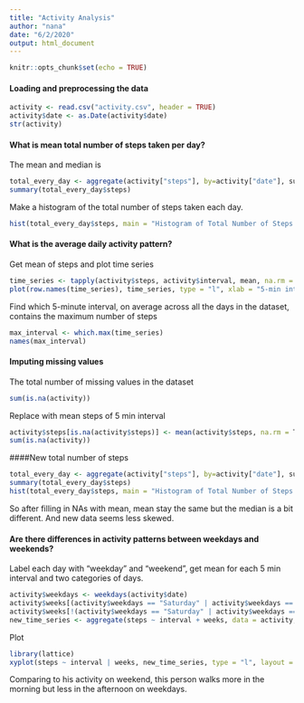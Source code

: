 ```yaml
---
title: "Activity Analysis"
author: "nana"
date: "6/2/2020"
output: html_document
---
```


```r
knitr::opts_chunk$set(echo = TRUE)
```

#### Loading and preprocessing the data
```r
activity <- read.csv("activity.csv", header = TRUE)
activity$date <- as.Date(activity$date)
str(activity)
```

#### What is mean total number of steps taken per day?
The mean and median is
```r
total_every_day <- aggregate(activity["steps"], by=activity["date"], sum)
summary(total_every_day$steps)
```

Make a histogram of the total number of steps taken each day.
```r
hist(total_every_day$steps, main = "Histogram of Total Number of Steps per Day on  Impute Value",  xlab = "Total Number of Steps per Day", ylab = "Frequency", col = "purple", breaks = 30)
```

#### What is the average daily activity pattern?
Get mean of steps and plot time series
```r
time_series <- tapply(activity$steps, activity$interval, mean, na.rm = TRUE)
plot(row.names(time_series), time_series, type = "l", xlab = "5-min interval", ylab = "Average across all Days", main = "Average number of steps taken", col = "pink", lwd=2)
```

Find which 5-minute interval, on average across all the days in the dataset, contains the maximum number of steps
```r
max_interval <- which.max(time_series)
names(max_interval)
```

#### Imputing missing values
The total number of missing values in the dataset
```r
sum(is.na(activity))
```
Replace with mean steps of 5 min interval
```r
activity$steps[is.na(activity$steps)] <- mean(activity$steps, na.rm = T)
sum(is.na(activity))
```
####New total number of steps 

```r
total_every_day <- aggregate(activity["steps"], by=activity["date"], sum)
summary(total_every_day$steps)
hist(total_every_day$steps, main = "Histogram of Total Number of Steps per Day on  Impute Value",  xlab = "Total Number of Steps per Day", ylab = "Frequency", col = "yellow", breaks = 30)
```

So after filling in NAs with mean, mean stay the same but the median is a bit different. And new data seems less skewed.

#### Are there differences in activity patterns between weekdays and weekends?
Label each day with "weekday" and "weekend", get mean for each 5 min interval and two categories of days.
```r
activity$weekdays <- weekdays(activity$date)
activity$weeks[(activity$weekdays == "Saturday" | activity$weekdays == "Sunday")] <- "weekend"
activity$weeks[!(activity$weekdays == "Saturday" | activity$weekdays == "Sunday")] <- "weekdays"
new_time_series <- aggregate(steps ~ interval + weeks, data = activity, mean)
```
Plot 
```r
library(lattice)
xyplot(steps ~ interval | weeks, new_time_series, type = "l", layout = c(1, 2),xlab = "Interval", ylab = "Number of steps", lwd=2)
```

Comparing to his activity on weekend, this person walks more in the morning but less in the afternoon on weekdays.
